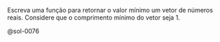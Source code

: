 <!-- Valor mínimo em vetor -->
::: {#exr-0076}
Escreva uma função para retornar o valor mínimo um vetor de números reais. Considere que o comprimento mínimo do vetor seja 1.

@sol-0076
:::